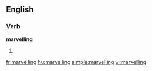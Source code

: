 ==English==

===Verb===
'''marvelling'''

# {{present participle of|[[marvel]]}}

[[fr:marvelling]]
[[hu:marvelling]]
[[simple:marvelling]]
[[vi:marvelling]]